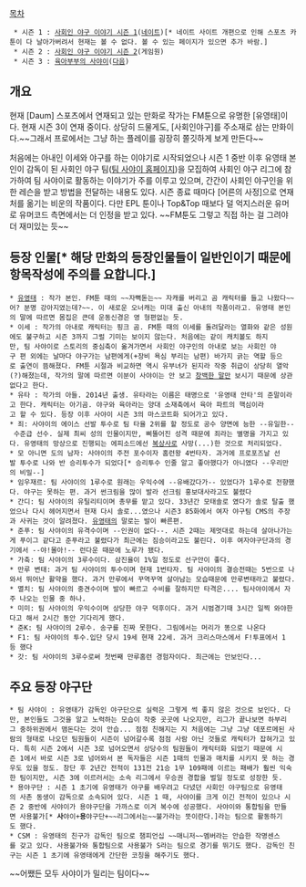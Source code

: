 [[목차]]
  * 시즌 1 : [http://sports.news.nate.com/spopub/cartoonList?cp=ij 사회인 야구 이야기 시즌 1]([[네이트]])[* 네이트 사이트 개편으로 인해 스포츠 카툰이 다 날아가버려서 현재는 볼 수 없다. 볼 수 있는 페이지가 있으면 추가 바람.]
  * 시즌 2 : [http://www.clubone.kr/n_clubone/story.php?menucode=21 사회인 야구 이야기 시즌 2](게임원)
  * 시즌 3 : [http://sports.media.daum.net/cartoon/series/you_baseball/ 육아부부의 사야이]([[다음]])
== 개요 ==
현재 [Daum] 스포츠에서 연재되고 있는 만화로 작가는 FM툰으로 유명한 [유영태]이다. 현재 시즌 3이 연재 중이다. 상당히 드물게도, [사회인야구]를 주소재로 삼는 만화이다.~~그래서 프로에서는 그냥 하는 플레이를 굉장히 쫄깃하게 보게 만든다~~

처음에는 아내인 이세와 야구를 하는 이야기로 시작되었으나 시즌 1 중반 이후 유영태 본인이 감독이 된 사회인 야구 팀([http://baseball.clubone.kr/teamsayai 팀 사야이 홈페이지])을 모집하여 사회인 야구 리그에 참가하여 팀 사야이로 활동하는 이야기가 주를 이루고 있으며, 간간이 사회인 야구인을 위한 레슨을 받고 방법을 전달하는 내용도 있다. 시즌 종료 때마다 [어른의 사정]으로 연재처를 옮기는 비운의 작품이다. 다만 EPL 툰이나 Top&Top 때보다 덜 억지스러운 유머로 유머코드 측면에서는 더 인정을 받고 있다. ~~FM툰도 그렇고 직접 하는 걸 그려야 더 재미있는 듯~~
== 등장 인물[* 해당 만화의 등장인물들이 일반인이기 때문에 항목작성에 주의를 요합니다.] ==
 * [[유영태]] : 작가 본인. FM툰 때의 ~~자뻑돋는~~ 자캐를 버리고 곰 캐릭터를 들고 나왔다~~어? 분명 강아지였는데?~~. 이 새로운 오너캐는 미대 출신 아내의 작품이라고. 유영태 본인의 말에 따르면 몸집은 큰데 운동신경은 영 형편없는 듯.
 * 이세 : 작가의 아내로 캐릭터는 핑크 곰. FM툰 때의 이세를 돌려달라는 열화와 같은 성원에도 불구하고 시즌 3까지 그럴 기미는 보이지 않는다. 처음에는 같이 캐치볼도 하지만, 팀 사야이로 스토리의 중심축이 옮겨가면서 사회인 야구인의 아내로 보는 사회인 야구 편 외에는 날마다 야구가는 남편에게(+장비 욕심 부리는 남편) 바가지 긁는 역할 등으로 출연이 뜸해졌다. FM툰 시절과 비교하면 역시 유부녀가 된지라 작중 취급이 상당히 열악(?)해졌는데, 작가의 말에 따르면 이분이 사야이는 안 보고 [[창백한 말(웹툰)|창백한 말]]만 보시기 때문에 상관없다고 한다.
 * 유타 : 작가의 아들. 2014년 출생. 유타라는 이름은 태명으로 '유영태 안타'의 준말이라고 한다. 캐릭터는 아기곰. 야구와 육아라는 양대 소재축에서 육아 파트의 핵심이라고 할 수 있다. 등장 이후 사야이 시즌 3의 마스코트화 되어가고 있다.
 * 죄: 사야이의 에이스 선발 투수로 팀 타율 2위를 할 정도로 공수 양면에 능한 --유일한-- 수준급 선수. 실제 최씨 성의 인물이지만, 삐뚤어진 성격 때문에 죄라는 별명을 가지고 있다. 유영태의 망상으로 진행되는 에피소드에선 [[복상사]]로 사망(...)한 것으로 처리되었다.
 * 모 아니면 도의 남자: 사야이의 주전 포수이자 홈런왕 4번타자. 과거에 프로포즈날 선발 투수로 나와 반 승리투수가 되었다[* 승리투수 인줄 알고 좋아했다가 아니였다 --우리만의 비밀--]
 * 임우재르: 팀 사야이의 1루수로 원래는 우익수에 --유배갔다가-- 있었다가 1루수로 전향했다. 야구는 못하는 편. 과거 썬크림을 많이 발라 선크림 홍보대사라고도 불렸다
 * 간디: 팀 사야이의 유틸리티이며 총무를 맡고 있다. 33년간 모태솔로 였다가 솔로 탈출 했었으나 다시 헤어지면서 현재 다시 솔로...였으나 시즌3 85화에서 여자 야구팀 CMS의 주장과 사귀는 것이 알려졌다. [[유영태]]의 말로는 발이 빠른편.
 * 준푸: 팀 사야이의 유격수이며 --인권이 없다--. 시즌 2때는 제멋대로 하는데 살아나가는게 푸이그 같다고 준푸라고 불렸다가 최근에는 짐승이라고도 불린다. 이후 여자야구단과의 경기에서 --야!몰아!-- 런다운 때문에 노루가 됐다.
 * 가축: 팀 사야이의 3루수이다. 삼진율이 1%일 정도로 선구안이 좋다. 
 * 만루 변태: 과거 팀 사야이의 투수이며 현재 1번타자. 팀 사야이의 결승전때는 5번으로 나와서 뛰어난 활약을 했다. 과거 만루에서 꾸역꾸역 살아남는 모습때문에 만루변태라고 불렸다.
 * 멸치: 팀 사야이의 중견수이며 발이 빠르고 수비를 잘하지만 타격은.... 팀사야이에서 자주 나오는 인물 중 하나.
 * 미미: 팀 사야이의 우익수이며 상당한 야구 덕후이다. 과거 시범경기때 3시간 일찍 와야한다고 해서 2시간 동안 기다리게 했다. 
 * 준K: 팀 사야이의 2루수. 송구를 진짜 못한다. 그림에서는 머리가 똥으로 나온다
 * F1: 팀 사야이의 투수.입단 당시 19세 현재 22세. 과거 크리스마스에서 F!투표에서 1등 했다
 * 갓: 팀 사야이의 3루수로써 첫번째 만루홈런 경험자이다. 최근에는 안보인다...
== 주요 등장 야구단 ==
 * 팀 사야이 : 유영태가 감독인 야구단으로 실력은 그렇게 썩 좋지 않은 것으로 보인다. 다만, 본인들도 그것을 알고 노력하는 모습이 작중 곳곳에 나오지만, 리그가 끝나보면 하부리그 중하위권에서 맴돈다는 것이 안습... 점점 친해지는 지 처음에는 그냥 그냥 데포르메된 사람의 형태로 나오던 팀원들이 시즌이 넘어갈수록 점점 사람 아닌 것들로 캐릭터가 잡혀가고 있다. 특히 시즌 2에서 시즌 3로 넘어오면서 상당수의 팀원들이 캐릭터화 되었기 때문에 시즌 1에서 바로 시즌 3로 넘어와서 본 독자들은 시즌 1때의 인물과 매치를 시키지 못 하는 경우도 있을 정도. 창단 후 2년간 전적이 131전 21승 1무 109패에 이르는 패배가 훨씬 익숙한 팀이지만, 시즌 3에 이르러서는 소속 리그에서 우승권 경합을 벌일 정도로 성장한 듯.
 * 용야구단 : 시즌 1 초기에 유영태가 야구를 배우려고 다녔던 사회인 야구팀으로 유영태의 사촌 동생이 감독으로 소속되어 있다. 시즌 1 때, 사야이를 크게 이긴 전적이 있으나 시즌 2 중반에 사야이가 용야구단을 가까스로 이겨 복수에 성공했다. 사야이와 통합팀을 만들면 사용불가[* '''사'''야이+'''용'''야구단+~~리그에서는~~불가라는 뜻이란다.]라는 팀으로 활동하기도 했다.
 * CSM : 유영태의 친구가 감독인 팀으로 챔피언십 ~~매니저~~멤버라는 안습한 작명센스를 갖고 있다. 사용불가와 통합팀으로 사용불가 S라는 팀으로 경기를 뛰기도 했다. 감독인 친구는 시즌 1 초기에 유영태에게 간단한 코칭을 해주기도 했다.
~~어쨌든 모두 사야이가 밀리는 팀이다~~ 
